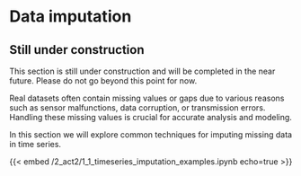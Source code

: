 # Data imputation

::: {.callout-caution}
## Still under construction

This section is still under construction and will be completed in the near future.
Please do not go beyond this point for now.
:::

Real datasets often contain missing values or gaps due to various reasons such as sensor malfunctions, data corruption, or transmission errors.
Handling these missing values is crucial for accurate analysis and modeling.

In this section we will explore common techniques for imputing missing data in time series.

{{< embed /2_act2/1_1_timeseries_imputation_examples.ipynb echo=true >}}
